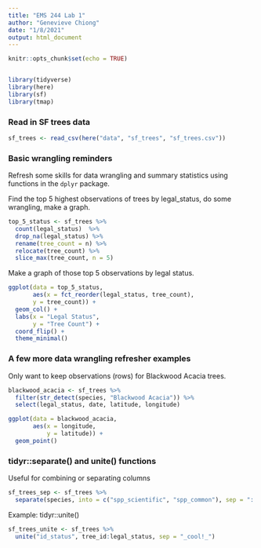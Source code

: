 ```yaml
---
title: "EMS 244 Lab 1"
author: "Genevieve Chiong"
date: "1/8/2021"
output: html_document
---
```


```r
knitr::opts_chunk$set(echo = TRUE)


library(tidyverse)
library(here)
library(sf)
library(tmap)
```

### Read in SF trees data 

```r
sf_trees <- read_csv(here("data", "sf_trees", "sf_trees.csv"))
```

### Basic wrangling reminders 

Refresh some skills for data wrangling and summary statistics using functions in the `dplyr` package. 

Find the top 5 highest observations of trees by legal_status, do some wrangling, make a graph.  

```r
top_5_status <- sf_trees %>% 
  count(legal_status)  %>% 
  drop_na(legal_status) %>% 
  rename(tree_count = n) %>% 
  relocate(tree_count) %>% 
  slice_max(tree_count, n = 5)
```

Make a graph of those top 5 observations by legal status. 

```r
ggplot(data = top_5_status,
       aes(x = fct_reorder(legal_status, tree_count),
       y = tree_count)) +
  geom_col() + 
  labs(x = "Legal Status",
       y = "Tree Count") +
  coord_flip() + 
  theme_minimal()
```

### A few more data wrangling refresher examples 

Only want to keep observations (rows) for Blackwood Acacia trees. 

```r
blackwood_acacia <- sf_trees %>% 
  filter(str_detect(species, "Blackwood Acacia")) %>% 
  select(legal_status, date, latitude, longitude)

ggplot(data = blackwood_acacia,
       aes(x = longitude, 
           y = latitude)) + 
  geom_point()
```

### tidyr::separate() and unite() functions

Useful for combining or separating columns 

```r
sf_trees_sep <- sf_trees %>% 
  separate(species, into = c("spp_scientific", "spp_common"), sep = "::")
```


Example: tidyr::unite()

```r
sf_trees_unite <- sf_trees %>% 
  unite("id_status", tree_id:legal_status, sep = "_cool!_")
```
















